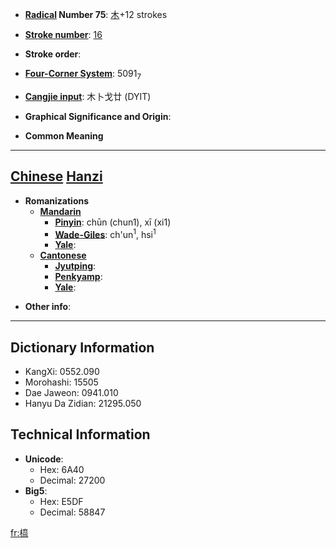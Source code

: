 * '''[[Wiktionary:Chinese radical index| Radical]] Number 75''': [[Wiktionary:Chinese radical index 木|木]]+12 strokes

* '''[[Wiktionary:Chinese total strokes index|Stroke number]]''': [[Wiktionary:Chinese total strokes index 16|16]]

* '''Stroke order''': 

* '''[[Wiktionary:Chinese four corner index|Four-Corner System]]''': 5091<sub>7</sub>

* '''[[Wiktionary:Chinese Cangjie index|Cangjie input]]''': 木卜戈廿 (DYIT)

* '''Graphical Significance and Origin''': 

* '''Common Meaning'''

----

== [[Chinese]] [[Hanzi]] ==

* '''Romanizations'''
** '''[[Mandarin]]'''
*** '''[[Pinyin]]''': chūn (chun1), xī (xi1)
*** '''[[Wade-Giles]]''': ch'un<sup>1</sup>, hsi<sup>1</sup>
*** '''[[Yale]]''': 
** '''[[Cantonese]]'''
*** '''[[Jyutping]]''':
*** '''[[Penkyamp]]''': 
*** '''[[Yale]]''': 

* '''Other info''': 

----

== Dictionary Information ==

* KangXi: 0552.090
* Morohashi: 15505
* Dae Jaweon: 0941.010
* Hanyu Da Zidian: 21295.050

== Technical Information ==

* '''Unicode''':
** Hex: 6A40
** Decimal: 27200
* '''Big5''':
** Hex: E5DF
** Decimal: 58847

[[fr:橀]]